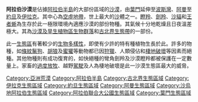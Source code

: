 {{Geobox |Desert
|name =阿拉伯沙漠
|native_name =
|other_name =
|category = 
|image = Arabian Desert.png|300px
|image_caption = [[NASA_World_Wind|NASA World Wind]]拍摄的阿拉伯沙漠卫星图
|image_size = 
|official_name = |etymology = |motto = |nickname = |flag = |symbol = 
|country = 约旦
|country1 = 伊朗
|country2 = 科威特
|country3 = 阿曼
|country4 = 卡塔尔
|country5 = 沙特阿拉伯
|country6 = 阿拉伯聯合酋長國
|country7 = 也门
|state_type = |state = |state1 = |state2 = |state3 = |state4 = |state5 = |state6 = 
|region_type = |region = |district1 = |district2 = |district3 = |municipality = 
|parent = |range = |coordinates = |border = |part = |city = 
|landmark = Al-Nafūd<br/>Al-Sabʿatayn Dunes<br/>Āl Wahībah Dunes<br/>Rubʿ al-Khali
|building = |river = 
|highest = [[Mount_Al-Nabī_Shuʿayb|Mount Al-Nabī Shuʿayb]] {{convert|12336|ft|abbr=on}}
|highest_location = | highest_region = 
|highest_state = Saudi Arabia
|highest_elevation_imperial = 
|highest_lat_d=18 |highest_lat_m=16 |highest_lat_s=2 |highest_lat_NS=N
|highest_long_d=42 |highest_long_m=22 |highest_long_s=5 |highest_long_EW=E
|lowest = |lowest_location = | lowest_region = | lowest_country = 
|lowest_elevation_imperial = 
|lowest_lat_d= |lowest_lat_m= |lowest_lat_s= |lowest_lat_NS=
|lowest_long_d= |lowest_long_m= |lowest_long_s= |lowest_long_EW=
|length=2100 |length_orientation=E/W
|width=1100 |width_orientation=N/S
|area = 2330000
|area_land = |area_water = |area_urban = |area_metro = 
|population = | population_date = |population_urban = |population_metro = |population_density = |population_density_urban = |population_density_metro = 
|geology = |orogeny = |period = 
|biome = 
|plant = |animal = |author = |style = |material = |free = |free_type = zingo vfhzjv
|map = |map_caption = |map_background = |map_locator = 
|commons = |statistics = |website = |footnotes = 
}}
'''阿拉伯沙漠'''是佔據[[阿拉伯半島|阿拉伯半島]]的大部份區域的[[沙漠|沙漠]]，由[[葉門|葉門]]延伸至[[波斯灣|波斯灣]]、[[阿曼|阿曼]]至[[約旦|約旦]]及[[伊拉克|伊拉克]]。其中心為[[空虛地帶|空虛地帶]]，世上最大的[[沙|沙]]體之一。[[瞪羚|瞪羚]]、[[劍羚|劍羚]]、[[沙貓|沙貓]]和[[王者蜥|王者蜥]]為生存於此一極限環境內適應沙漠的部份物種。其氣候十分地乾燥且日夜溫差極大。其為[[沙漠及旱生植物區|沙漠及旱生植物區]][[生物群落|生物群落]]和[[古北界|古北界]][[世界動物地理分區|生態帶]]的一部份。

此一[[生態區|生態區]]有著較少的[[生物多樣性|生物多樣性]]，即使有少許的特有種植物生長於此。許多的物種，如[[條紋鬣狗|條紋鬣狗]]、[[胡狼|胡狼]]及[[蜜獾|蜜獾]]等動物都已因[[狩獵|狩獵]]、人類侵佔和[[棲地破壞|棲地破壞]]等因素而絕種。其他物種則有成功復育的，如快絕種的彎角劍羚及沙漠瞪羚都被保護在一定數量上。家畜的[[過度放牧|過度放牧]]、越野[[駕駛|駕駛]]及人為棲地破壞是此一沙漠生態區最大的威脅。

{{荒漠}}
[[Category:亞洲荒漠|Category:亞洲荒漠]]
[[Category:阿拉伯半島|Category:阿拉伯半島]]
[[Category:古北界生態區域|Category:古北界生態區域]]
[[Category:伊拉克生態區域|Category:伊拉克生態區域]]
[[Category:約旦生態區域|Category:約旦生態區域]]
[[Category:阿曼生態區域|Category:阿曼生態區域]]
[[Category:沙烏地阿拉伯生態區域|Category:沙烏地阿拉伯生態區域]]
[[Category:阿拉伯聯合大公國生態區域|Category:阿拉伯聯合大公國生態區域]]
[[Category:葉門生態區域|Category:葉門生態區域]]